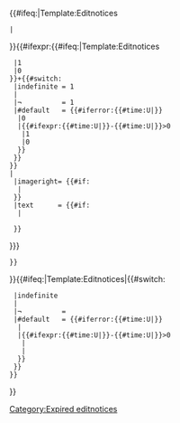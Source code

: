 {{#ifeq:{{FULLROOTPAGENAME}}|Template:Editnotices
 |{{Editnotice/notice
  |expiry={{{expiry|¬}}}
 }}
}}{{#ifexpr:{{#ifeq:{{FULLROOTPAGENAME}}|Template:Editnotices
  |1
  |0
 }}+{{#switch:{{{expiry|¬}}}
  |indefinite = 1
  |
  |¬          = 1 <!-- Expiry not specified -->
  |#default   = {{#iferror:{{#time:U|{{{expiry}}}}}
   |0 <!-- Invalid expiry time -->
   |{{#ifexpr:{{#time:U|{{{expiry}}}}}-{{#time:U|{{CURRENTTIMESTAMP}}}}>0
    |1 <!-- Notice current -->
    |0 <!-- Notice expired -->
   }}
  }}
 }}
 |{{fmbox
  |type      = editnotice
  |id        = {{{id|}}}
  |textstyle = {{{textstyle|}}}
  |style     = {{{style|}}}
  |class     = {{{class|}}}
  |image     = {{#if:{{{image|}}}
   |{{{image}}}
   |none
  }}
  |imageright= {{#if:{{{imageright|}}}
   |{{{imageright}}}
  }}
  |text      = {{#if:{{{header|}}}
   |<dl><dt style="{{{headerstyle|}}}">{{{header}}}</dt></dl>
  }}
{{{text|{{{1}}}}}}
 }}
}}{{#ifeq:{{FULLROOTPAGENAME}}|Template:Editnotices|{{#switch:{{{expiry|¬}}}
  |indefinite
  |
  |¬          = <!-- Expiry not specified -->
  |#default   = {{#iferror:{{#time:U|{{{expiry}}}}}
   | <!-- Invalid expiry time -->
   |{{#ifexpr:{{#time:U|{{{expiry}}}}}-{{#time:U|{{CURRENTTIMESTAMP}}}}>0
    | <!-- Notice current -->
    |[[Category:Expired editnotices]] <!-- Notice expired -->
   }}
  }}
 }}
}}<noinclude>
{{documentation}}
</noinclude>